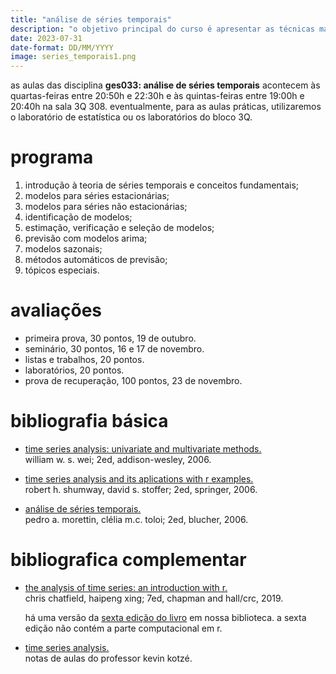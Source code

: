 ```yaml
---
title: "análise de séries temporais"
description: "o objetivo principal do curso é apresentar as técnicas mais utilizadas em análise de séries temporais, dando ênfase na parte teórica dos modelos e mostrando aplicações práticas de estimação e previsão em séries reais."
date: 2023-07-31
date-format: DD/MM/YYYY
image: series_temporais1.png
---
```


as aulas das disciplina **ges033: análise de séries temporais** acontecem às quartas-feiras entre 20:50h e 22:30h e às quintas-feiras entre 19:00h e 20:40h na sala 3Q 308. eventualmente, para as aulas práticas, utilizaremos o laboratório de estatística ou os laboratórios do bloco 3Q.

# programa

1.  introdução à teoria de séries temporais e conceitos fundamentais;
2.  modelos para séries estacionárias;
3.  modelos para séries não estacionárias;
4.  identificação de modelos;
5.  estimação, verificação e seleção de modelos;
6.  previsão com modelos arima;
7.  modelos sazonais;
8.  métodos automáticos de previsão;
9.  tópicos especiais.

# avaliações

-   primeira prova, 30 pontos, 19 de outubro.
-   seminário, 30 pontos, 16 e 17 de novembro.
-   listas e trabalhos, 20 pontos.
-   laboratórios, 20 pontos.
-   prova de recuperação, 100 pontos, 23 de novembro.

# bibliografia básica

-   [time series analysis: univariate and multivariate methods.](https://acervo.bibliotecas.ufu.br/index.php?codigo_sophia=107524)<br /> william w. s. wei; 2ed, addison-wesley, 2006.

-   [time series analysis and its aplications with r examples.](https://acervo.bibliotecas.ufu.br/index.html)<br /> robert h. shumway, david s. stoffer; 2ed, springer, 2006.

-   [análise de séries temporais.]()<br /> pedro a. morettin, clélia m.c. toloi; 2ed, blucher, 2006.

# bibliografica complementar

-   [the analysis of time series: an introduction with r.](https://www.taylorfrancis.com/books/mono/10.1201/9781351259446/analysis-time-series-chris-chatfield-haipeng-xing)<br /> chris chatfield, haipeng xing; 7ed, chapman and hall/crc, 2019.

    há uma versão da [sexta edição do livro](https://acervo.bibliotecas.ufu.br/index.php?codigo_sophia=123240) em nossa biblioteca. a sexta edição não contém a parte computacional em r.

-   [time series analysis.](https://www.economodel.com/time-series-analysis)<br /> notas de aulas do professor kevin kotzé.
